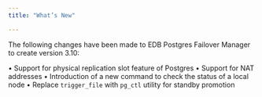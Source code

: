 ```yaml
---
title: "What’s New"

---
```


<div id="whats_new" class="registered_link"></div>

The following changes have been made to EDB Postgres Failover Manager to create version 3.10:

• Support for physical replication slot feature of Postgres
• Support for NAT addresses
• Introduction of a new command to check the status of a local node
• Replace `trigger_file` with `pg_ctl` utility for standby promotion
